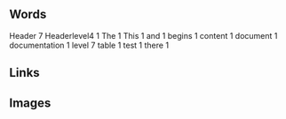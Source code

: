 == Words ==
Header 7
Headerlevel4 1
The 1
This 1
and 1
begins 1
content 1
document 1
documentation 1
level 7
table 1
test 1
there 1
== Links ==
== Images ==
